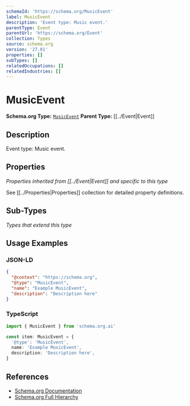 ```yaml
---
schemaId: 'https://schema.org/MusicEvent'
label: MusicEvent
description: 'Event type: Music event.'
parentType: Event
parentUrl: 'https://schema.org/Event'
collection: Types
source: schema.org
version: '27.01'
properties: []
subTypes: []
relatedOccupations: []
relatedIndustries: []
---
```

# MusicEvent

**Schema.org Type:** [`MusicEvent`](https://schema.org/MusicEvent)
**Parent Type:** [[../Event|Event]]

## Description

Event type: Music event.

## Properties

*Properties inherited from [[../Event|Event]] and specific to this type*

See [[../Properties|Properties]] collection for detailed property definitions.

## Sub-Types

*Types that extend this type*

## Usage Examples

### JSON-LD

```json
{
  "@context": "https://schema.org",
  "@type": "MusicEvent",
  "name": "Example MusicEvent",
  "description": "Description here"
}
```

### TypeScript

```typescript
import { MusicEvent } from 'schema.org.ai'

const item: MusicEvent = {
  '@type': 'MusicEvent',
  name: 'Example MusicEvent',
  description: 'Description here',
}
```

## References

- [Schema.org Documentation](https://schema.org/MusicEvent)
- [Schema.org Full Hierarchy](https://schema.org/docs/full.html)
